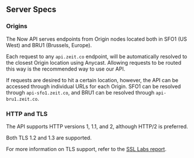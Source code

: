 ## Server Specs

### Origins

The Now API serves endpoints from Origin nodes located both in SFO1 (US West) and BRU1 (Brussels, Europe).

Each request to any `api.zeit.co` endpoint, will be automatically resolved to the closest Origin location using Anycast. Allowing requests to be routed this way is the recommended way to use our API.

If requests are desired to hit a certain location, however, the API can be accessed through individual URLs for each Origin. SFO1 can be resolved through `api-sfo1.zeit.co`, and BRU1 can be resolved through `api-bru1.zeit.co`.

### HTTP and TLS

The API supports HTTP versions 1, 1.1, and 2, although HTTP/2 is preferred.

Both TLS 1.2 and 1.3 are supported.

For more information on TLS support, refer to the [SSL Labs report](https://www.ssllabs.com/ssltest/analyze.html?d=api.zeit.co&hideResults=on&latest).
